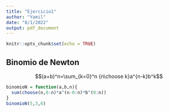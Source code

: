 ```yaml
---
title: "Ejercicio1"
author: "Yamil"
date: "8/1/2022"
output: pdf_document
---
```


```r
knitr::opts_chunk$set(echo = TRUE)
```

## Binomio de Newton

$$(a+b)^n=\sum_{k=0}^n {n\choose k}a^{n-k}b^k$$

```r
binomioN = function(a,b,n){
  sum(choose(n,0:n)*a^(n-0:n)*b^(0:n))
}
binomioN(5,3,6)
```


